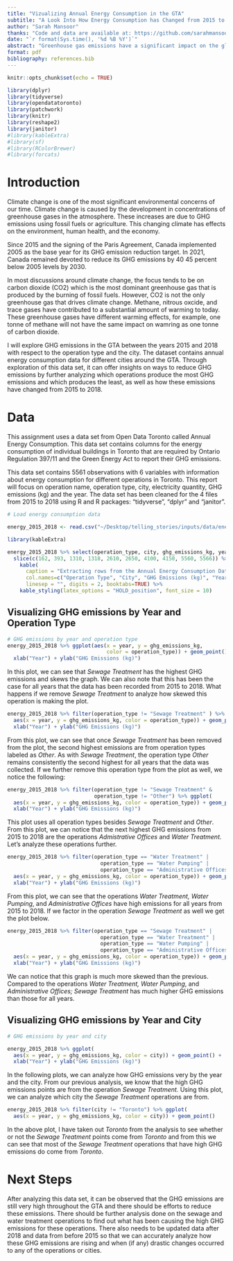 ```yaml
---
title: "Vizualizing Annual Energy Consumption in the GTA"
subtitle: "A Look Into How Energy Consumption has Changed from 2015 to 2018 "
author: "Sarah Mansoor"
thanks: "Code and data are available at: https://github.com/sarahmansoorr/telling_stories"
date: "`r format(Sys.time(), '%d %B %Y')`"
abstract: "Greenhouse gas emissions have a significant impact on the global climate and are a key factor in climate change. This paper aims to examine the greenhouse gas emissions in the GTA and their change between the years 2011 and 2018. I examine the data to find that there have has not been much change in GHG emissions from 2015 to 2018 in the GTA."
format: pdf
bibliography: references.bib
---
```


```r
knitr::opts_chunk$set(echo = TRUE)

library(dplyr)
library(tidyverse)
library(opendatatoronto)
library(patchwork)
library(knitr)
library(reshape2)
library(janitor)
#library(kableExtra)
#library(sf)
#library(RColorBrewer)
#library(forcats)
```

# Introduction

Climate change is one of the most significant environmental concerns of our time. Climate change is caused by the development in concentrations of greenhouse gases in the atmosphere. These increases are due to GHG emissions using fossil fuels or agriculture. This changing climate has effects on the environment, human health, and the economy.

Since 2015 and the signing of the Paris Agreement, Canada implemented 2005 as the base year for its GHG emission reduction target. In 2021, Canada remained devoted to reduce its GHG emissions by 40 45 percent below 2005 levels by 2030.

In most discussions around climate change, the focus tends to be on carbon dioxide (CO2) which is the most dominant greenhouse gas that is produced by the burning of fossil fuels. However, CO2 is not the only greenhouse gas that drives climate change. Methane, nitrous oxcide, and trace gases have contributed to a substantial amount of warming to today. These greenhouse gases have different warming effects, for example, one tonne of methane will not have the same impact on wamring as one tonne of carbon dioxide.

I will explore GHG emissions in the GTA between the years 2015 and 2018 with respect to the operation type and the city. The dataset contains annual energy consumption data for different cities around the GTA. Through exploration of this data set, it can offer insights on ways to reduce GHG emissions by further analyzing which operations produce the most GHG emissions and which produces the least, as well as how these emissions have changed from 2015 to 2018.

# Data

This assignment uses a data set from Open Data Toronto called Annual Energy Consumption. This data set contains columns for the energy consumption of individual buildings in Toronto that are required by Ontario Regulation 397/11 and the Green Energy Act to report their GHG emissions.

This data set contains 5561 observations with 6 variables with information about energy consumption for different operations in Toronto. This report will focus on operation name, operation type, city, electricity quantity, GHG emissions (kg) and the year. The data set has been cleaned for the 4 files from 2015 to 2018 using R and R packages: "tidyverse", "dplyr" and "janitor".

```r

# Load energy consumption data

energy_2015_2018 <- read.csv("~/Desktop/telling_stories/inputs/data/energy_data_2015_2018.csv")

```

```r

library(kableExtra)

energy_2015_2018 %>% select(operation_type, city, ghg_emissions_kg, year)  %>%
  slice(c(162, 393, 1310, 1318, 2610, 2650, 4100, 4150, 5560, 5566)) %>%
    kable(
      caption = "Extracting rows from the Annual Energy Consumption Data",
      col.names=c("Operation Type", "City", "GHG Emissions (kg)", "Year"),
      linesep = "", digits = 2, booktabs=TRUE) %>%
    kable_styling(latex_options = "HOLD_position", font_size = 10)
```

## Visualizing GHG emissions by Year and Operation Type

```r
# GHG emissions by year and operation type
energy_2015_2018 %>% ggplot(aes(x = year, y = ghg_emissions_kg, 
                                color = operation_type)) + geom_point() + 
  xlab("Year") + ylab("GHG Emissions (kg)")
```

In this plot, we can see that *Sewage Treatment* has the highest GHG emissions and skews the graph. We can also note that this has been the case for all years that the data has been recorded from 2015 to 2018. What happens if we remove *Sewage Treatment* to analyze how skewed this operation is making the plot.

```r
energy_2015_2018 %>% filter(operation_type != "Sewage Treatment" ) %>% ggplot(
  aes(x = year, y = ghg_emissions_kg, color = operation_type)) + geom_point() + 
  xlab("Year") + ylab("GHG Emissions (kg)")
```

From this plot, we can see that once *Sewage Treatment* has been removed from the plot, the second highest emissions are from operation types labeled as *Other*. As with *Sewage Treatment*, the operation type *Other* remains consistently the second highest for all years that the data was collected. If we further remove this operation type from the plot as well, we notice the following:

```r
energy_2015_2018 %>% filter(operation_type != "Sewage Treatment" & 
                            operation_type != "Other") %>% ggplot(
  aes(x = year, y = ghg_emissions_kg, color = operation_type)) + geom_point() + 
  xlab("Year") + ylab("GHG Emissions (kg)")
```

This plot uses all operation types besides *Sewage Treatment* and *Other*. From this plot, we can notice that the next highest GHG emissions from 2015 to 2018 are the operations *Admistrative Offices* and *Water Treatment.* Let's analyze these operations further.

```r
energy_2015_2018 %>% filter(operation_type == "Water Treatment" | 
                              operation_type == "Water Pumping" | 
                              operation_type == "Administrative Offices") %>% ggplot(
  aes(x = year, y = ghg_emissions_kg, color = operation_type)) + geom_point() + 
  xlab("Year") + ylab("GHG Emissions (kg)")
```

From this plot, we can see that the operations *Water Treatment, Water Pumping*, and *Administrative Offices* have high emissions for all years from 2015 to 2018. If we factor in the operation *Sewage Treatment* as well we get the plot below.

```r
energy_2015_2018 %>% filter(operation_type == "Sewage Treatment" | 
                              operation_type == "Water Treatment" | 
                              operation_type == "Water Pumping" | 
                              operation_type == "Administrative Offices") %>% ggplot(
  aes(x = year, y = ghg_emissions_kg, color = operation_type)) + geom_point() + 
  xlab("Year") + ylab("GHG Emissions (kg)")
```

We can notice that this graph is much more skewed than the previous. Compared to the operations *Water Treatment, Water Pumping*, and *Administrative Offices; Sewage Treatment* has much higher GHG emissions than those for all years.

## Visualizing GHG emissions by Year and City

```r
# GHG emissions by year and city

energy_2015_2018 %>% ggplot(
  aes(x = year, y = ghg_emissions_kg, color = city)) + geom_point() + 
  xlab("Year") + ylab("GHG Emissions (kg)")
```

In the following plots, we can analyze how GHG emissions very by the year and the city. From our previous analysis, we know that the high GHG emissions points are from the operation *Sewage Treatment.* Using this plot, we can analyze which city the *Sewage Treatment* operations are from.

```r
energy_2015_2018 %>% filter(city != "Toronto") %>% ggplot(
  aes(x = year, y = ghg_emissions_kg, color = city)) + geom_point()
```

In the above plot, I have taken out *Toronto* from the analysis to see whether or not the *Sewage Treatment* points come from *Toronto* and from this we can see that most of the *Sewage Treatment* operations that have high GHG emissions do come from *Toronto*.

# Next Steps

After analyzing this data set, it can be observed that the GHG emissions are still very high throughout the GTA and there should be efforts to reduce these emissions. There should be further analysis done on the sewage and water treatment operations to find out what has been causing the high GHG emissions for these operations. There also needs to be updated data after 2018 and data from before 2015 so that we can accurately analyze how these GHG emissions are rising and when (if any) drastic changes occurred to any of the operations or cities.
